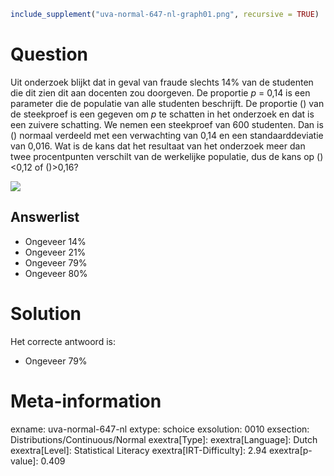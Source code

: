 ```r
include_supplement("uva-normal-647-nl-graph01.png", recursive = TRUE)
```

Question
========

Uit onderzoek blijkt dat in geval van fraude slechts 14% van de
studenten die dit zien dit aan docenten zou doorgeven. De proportie *p*
= 0,14 is een parameter die de populatie van alle studenten beschrijft.
De proportie \(\hat{p}\) van de steekproef is een gegeven om *p* te
schatten in het onderzoek en dat is een zuivere schatting. We nemen een
steekproef van 600 studenten. Dan is \(\hat{p}\) normaal verdeeld met
een verwachting van 0,14 en een standaarddeviatie van 0,016. Wat is de
kans dat het resultaat van het onderzoek meer dan twee procentpunten
verschilt van de werkelijke populatie, dus de kans op
\(\hat{p}\)\<0,12 of \(\hat{p}\)\>0,16?

![](uva-normal-647-nl-graph01.png)

Answerlist
----------

* Ongeveer 14%
* Ongeveer 21%
* Ongeveer 79%
* Ongeveer 80%

Solution
========

Het correcte antwoord is: 

* Ongeveer 79%

Meta-information
================
exname: uva-normal-647-nl
extype: schoice
exsolution: 0010
exsection: Distributions/Continuous/Normal
exextra[Type]: 
exextra[Language]: Dutch
exextra[Level]: Statistical Literacy
exextra[IRT-Difficulty]: 2.94
exextra[p-value]: 0.409
